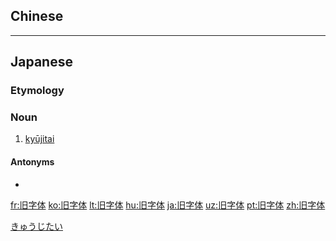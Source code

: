 {{also|舊字體}}
==Chinese==
{{zh-see|舊字體}}

----

==Japanese==
{{ja-kanjitab|きゅう|じ|たい|yomi=on}}
{{wikipedia|lang=ja}}

===Etymology===
{{prefix|旧|字体|lang=ja|t1=old|t2=character form|sort=したい'}}

===Noun===
{{ja-noun|きゅうじたい|kyu=舊字體|hhira=きうじたい}}

# [[kyūjitai]] {{gloss|traditional form of Japanese [[kanji]] used before 1947}}

====Antonyms====
* {{ja-r|新字体|しんじたい}}

[[Category:ja:Linguistics|きゅうじたい]]

[[fr:旧字体]]
[[ko:旧字体]]
[[lt:旧字体]]
[[hu:旧字体]]
[[ja:旧字体]]
[[uz:旧字体]]
[[pt:旧字体]]
[[zh:旧字体]]